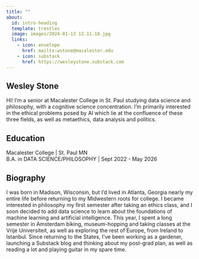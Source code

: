 ```yaml
---
title: ""
about:
  id: intro-heading
  template: trestles
  image: images/2024-01-13 12.11.18.jpg
  links:
    - icon: envelope
      href: mailto:wstone@macalester.edu
    - icon: substack
      href: https://wesleystone.substack.com  
---
```


::: {#intro-heading}
## Wesley Stone

Hi! I'm a senior at Macalester College in St. Paul studying data science and philosophy, with a cognitive science concentration. I'm primarily interested in the ethical problems posed by AI which lie at the confluence of these three fields, as well as metaethics, data analysis and politics.

## Education

Macalester College \| St. Paul MN <br> B.A. in DATA SCIENCE/PHILOSOPHY \| Sept 2022 - May 2026
:::

## Biography

I was born in Madison, Wisconsin, but I'd lived in Atlanta, Georgia nearly my entire life before returning to my Midwestern roots for college. I became interested in philosophy my first semester after taking an ethics class, and I soon decided to add data science to learn about the foundations of machine learning and artificial intelligence. This year, I spent a long semester in Amsterdam biking, museum-hopping and taking classes at the Vrije Universiteit, as well as exploring the rest of Europe, from Ireland to Istanbul. Since returning to the States, I've been working as a gardener, launching a Substack blog and thinking about my post-grad plan, as well as reading a lot and playing guitar in my spare time.
